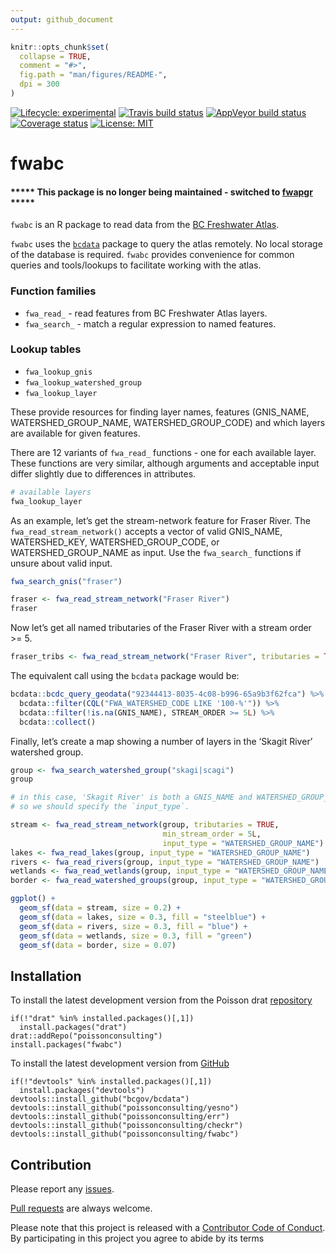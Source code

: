 ```yaml
---
output: github_document
---
```


<!-- README.md is generated from README.Rmd. Please edit that file -->

```r
knitr::opts_chunk$set(
  collapse = TRUE,
  comment = "#>",
  fig.path = "man/figures/README-",
  dpi = 300
)
```
[![Lifecycle: experimental](https://img.shields.io/badge/lifecycle-experimental-orange.svg)](https://www.tidyverse.org/lifecycle/#experimental)
[![Travis build status](https://travis-ci.org/poissonconsulting/fwabc.svg?branch=master)](https://travis-ci.org/poissonconsulting/fwabc)
[![AppVeyor build status](https://ci.appveyor.com/api/projects/status/github/poissonconsulting/fwabc?branch=master&svg=true)](https://ci.appveyor.com/project/poissonconsulting/fwabc)
[![Coverage status](https://codecov.io/gh/poissonconsulting/fwabc/branch/master/graph/badge.svg)](https://codecov.io/github/poissonconsulting/fwabc?branch=master)
[![License: MIT](https://img.shields.io/badge/License-MIT-green.svg)](https://opensource.org/licenses/MIT)

# fwabc

#### ***** This package is no longer being maintained - switched to [fwapgr](https://github.com/poissonconsulting/fwapgr) *****

`fwabc` is an R package to read data from the [BC Freshwater Atlas](https://www2.gov.bc.ca/assets/gov/data/geographic/topography/fwa/fwa_user_guide.pdf). 

`fwabc` uses the [`bcdata`](https://github.com/bcgov/bcdata) package to query the atlas remotely. No local storage of the database is required. `fwabc` provides convenience for common queries and tools/lookups to facilitate working with the atlas.

### Function families 
+ `fwa_read_` - read features from BC Freshwater Atlas layers.
+ `fwa_search_` - match a regular expression to named features.

### Lookup tables
+ `fwa_lookup_gnis` 
+ `fwa_lookup_watershed_group`
+ `fwa_lookup_layer` 

These provide resources for finding layer names, features (GNIS_NAME, WATERSHED_GROUP_NAME, WATERSHED_GROUP_CODE) and which layers are available for given features.

There are 12 variants of `fwa_read_` functions - one for each available layer. These functions are very similar, although arguments and acceptable input differ slightly due to differences in attributes. 

```r
# available layers
fwa_lookup_layer
```

As an example, let's get the stream-network feature for Fraser River. The `fwa_read_stream_network()` accepts a vector of valid GNIS_NAME, WATERSHED_KEY, WATERSHED_GROUP_CODE, or WATERSHED_GROUP_NAME as input. Use the `fwa_search_` functions if unsure about valid input.

```r
fwa_search_gnis("fraser") 

fraser <- fwa_read_stream_network("Fraser River")
fraser


```

Now let's get all named tributaries of the Fraser River with a stream order >= 5.

```r
fraser_tribs <- fwa_read_stream_network("Fraser River", tributaries = TRUE, named_only = TRUE, min_stream_order = 5L)


```

The equivalent call using the `bcdata` package would be:

```r
bcdata::bcdc_query_geodata("92344413-8035-4c08-b996-65a9b3f62fca") %>%
  bcdata::filter(CQL("FWA_WATERSHED_CODE LIKE '100-%'")) %>%
  bcdata::filter(!is.na(GNIS_NAME), STREAM_ORDER >= 5L) %>%
  bcdata::collect()
```

Finally, let's create a map showing a number of layers in the 'Skagit River' watershed group.
```r
group <- fwa_search_watershed_group("skagi|scagi")
group

# in this case, 'Skagit River' is both a GNIS_NAME and WATERSHED_GROUP_NAME,
# so we should specify the `input_type`.

stream <- fwa_read_stream_network(group, tributaries = TRUE, 
                                  min_stream_order = 5L, 
                                  input_type = "WATERSHED_GROUP_NAME")
lakes <- fwa_read_lakes(group, input_type = "WATERSHED_GROUP_NAME")
rivers <- fwa_read_rivers(group, input_type = "WATERSHED_GROUP_NAME")
wetlands <- fwa_read_wetlands(group, input_type = "WATERSHED_GROUP_NAME")
border <- fwa_read_watershed_groups(group, input_type = "WATERSHED_GROUP_NAME")

ggplot() +
  geom_sf(data = stream, size = 0.2) + 
  geom_sf(data = lakes, size = 0.3, fill = "steelblue") + 
  geom_sf(data = rivers, size = 0.3, fill = "blue") +
  geom_sf(data = wetlands, size = 0.3, fill = "green")
  geom_sf(data = border, size = 0.07) 


```

<!-- With the `fwabc` package we make these queries easier by doing much of the work in the background and by providing functions and lookup tables to search for valid feature names. For example, the above can be accomplished with: -->

<!-- ```{r bcdata, eval = FALSE} -->
<!-- fwa_search_gnis("fraser river") %>% -->
<!--   fwa_read_stream_network(named_only = TRUE, tributaries = TRUE, min_stream_order = 5L) -->
<!-- ``` -->
<!-- If you prefer to review the result without collecting (which can take a long time for large requests), use the argument `collect = FALSE`. -->

<!-- We currently provide functions for 11 datasets. Since each dataset has different attributes, acceptable x input and function arguments differ slightly for each. For example, fwa_read_watershed_group() accepts only valid WATERSHED_GROUP_CODE or WATERSHED_GROUP_NAME as input and does not provide the option to get tributaries or filter by named/stream order. -->

<!-- If you are familiar with the atlas and require greater query flexibility, then we suggest using the fantastic `bcdata` package directly. -->

## Installation

To install the latest development version from the Poisson drat [repository](https://github.com/poissonconsulting/drat)
```
if(!"drat" %in% installed.packages()[,1]) 
  install.packages("drat")
drat::addRepo("poissonconsulting")
install.packages("fwabc")
```

To install the latest development version from [GitHub](https://github.com/poissonconsulting/fwabc)
```
if(!"devtools" %in% installed.packages()[,1]) 
  install.packages("devtools")
devtools::install_github("bcgov/bcdata")
devtools::install_github("poissonconsulting/yesno")
devtools::install_github("poissonconsulting/err")
devtools::install_github("poissonconsulting/checkr")
devtools::install_github("poissonconsulting/fwabc")
```

<!-- ## Usage -->

<!-- ### Function families -->
<!-- + `fwa_read_` - read features from BC Freshwater Atlas layers. -->
<!-- + `fwa_pull_` - return a modified version of some input (e.g. another input type, or tributaries of that input). -->
<!-- + `fwa_search_` - match a regular expression to official named features. -->

<!-- ### Lookup tables -->
<!-- `fwa_lookup_gnis`, `fwa_lookup_watershed_group`, `fwa_lookup_layer` provide resources for finding layer names, named features and which layers have data for particular features.  -->

<!-- ### Read  -->
<!-- Read features from available layers using the `fwa_read()` function: -->
<!-- ```{r stream} -->
<!-- library(ggplot2) -->
<!-- library(magrittr) -->
<!-- library(fwabc) -->

<!-- fwa_read(c("SKGT", 356439092), layer = "stream-network")  -->

<!-- ``` -->
<!-- All `fwa_read_` functions return a [sf](https://github.com/r-spatial/sf) object and require some combination of `WATERSHED_KEY` and `WATERSHED_GROUP_CODE` as input. -->

<!-- ```{r lookup} -->
<!-- fwa_lookup_layer -->
<!-- ``` -->

<!-- Read features from multiple layers for Skagit River watershed group: -->
<!-- ```{r layers} -->
<!-- layers <- c("stream-network", "rivers", "lakes", "watershed-groups") -->
<!-- x <- lapply(layers, function(x) fwa_read("SKGT", layer = x)) -->
<!-- names(x) <- layers -->

<!-- ggplot() +  -->
<!--     geom_sf(data = x[["watershed-groups"]], size = 0.2) + -->
<!--     geom_sf(data = x[["lakes"]], size = 0.3, fill = "steelblue") + -->
<!--     geom_sf(data = x[["rivers"]], size = 0.3, fill = "steelblue") + -->
<!--     geom_sf(data = x[["stream-network"]][x[["stream-network"]]$STREAM_ORDER > 2,], size = 0.07)  -->

<!-- ``` -->

<!-- There is a convenience function for each layer, e.g. `fwa_read_stream_network()`, `fwa_read_watershed_groups()`, `fwa_read_coastlines()` etc. -->
<!-- To read an entire layer, leave the default `x = NULL`. Some layers (e.g. `stream-network` and `watersheds`) are very large. -->

<!-- ```{r wsgroup} -->
<!-- library(rmapshaper) -->
<!-- x <- fwa_read_watershed_groups(ask = FALSE) %>% -->
<!--   # simplify with rmapshaper package -->
<!--   rmapshaper::ms_simplify()   -->

<!-- ggplot() +  -->
<!--   geom_sf(data = x, size = 0.05, aes(fill = WATERSHED_GROUP_NAME), show.legend = FALSE)  -->
<!-- ``` -->

<!-- ### Search and pull -->
<!-- `fwa_search_` and `fwa_pull_` functions can be used to find `WATERSHED_KEY` or `WATERSHED_GROUP_CODE`. -->

<!-- Match a regular expression to an official stream name (`GNIS_NAME`) or watershed group name (`WATERSHED_GROUP_NAME`): -->

<!-- ```{r search} -->
<!-- fwa_search_gnis("skagi|scagi") -->
<!-- fwa_search_watershed_group("skagi|scagi") -->
<!-- ``` -->

<!-- Pull the `WATERSHED_KEY` or `WATERSHED_GROUP_CODE` from the official name and provide to `fwa_read_`: -->

<!-- ```{r pipe} -->
<!-- stream <- fwa_search_gnis("skagi|scagi") %>% -->
<!--   fwa_pull_watershed_key() %>% -->
<!--   fwa_read_stream_network() -->

<!-- wshed <- fwa_search_watershed_group("skagi|scagi") %>% -->
<!--   fwa_pull_watershed_group_code() %>% -->
<!--   fwa_read_watershed_groups() -->

<!-- ggplot() + -->
<!--   geom_sf(data = wshed, size = 0.2) + -->
<!--   geom_sf(data = stream)  -->

<!-- ``` -->

<!-- ### Tributaries -->
<!-- Use `fwa_pull_tributaries()` to get tributaries from a `WATERSHED_KEY`: -->

<!-- ```{r tribs} -->
<!-- tribs <- fwa_search_gnis("skagit") %>% -->
<!--   fwa_pull_watershed_key() %>% -->
<!--   fwa_pull_tributaries(order = 1L) %>% -->
<!--   fwa_read_stream_network() -->

<!-- ggplot() + -->
<!--   geom_sf(data = wshed, size = 0.2) + -->
<!--   geom_sf(data = stream) + -->
<!--   geom_sf(data = tribs, size = 0.1)  -->

<!-- ``` -->

## Contribution

Please report any [issues](https://github.com/poissonconsulting/fwabc/issues).

[Pull requests](https://github.com/poissonconsulting/fwabc/pulls) are always welcome.

Please note that this project is released with a [Contributor Code of Conduct](CONDUCT.md). 
By participating in this project you agree to abide by its terms
